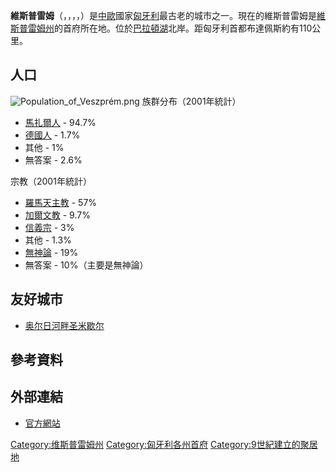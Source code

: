 {{Infobox settlement
| name                   = 維斯普雷姆
| other_name             = ''Vesprim''（拉丁語）<br>{{lang|de|Wesprim / Weißbrunn}} {{de icon}} <br>{{lang|hr|Vesprim}} {{hr icon}} <br>{{lang|sk|Vesprím / Besprim}} {{sk icon}} {{cs icon}} <br>{{lang|sl|Belomost}} {{sl icon}}
| settlement_type        = {{link-en|州權鎮|Town with county rights|州權城}}
| official_name          = {{lang|hu|Veszprém Megyei Jogú Város}}
| image_skyline          = <div class="nowrap"><!--
 -->{{Css Image Crop|Image =Veszprém castle.jpg|bSize = 310|cWidth = 250|cHeight = 125|oTop = 55|oLeft = 36|Location = center}}<!--
 -->[[File:Püspöki_Jószágigazgatóság,_Veszprém.JPG|84px]]<!--
 -->[[File:Szent_István_király_és_felesége,_Gizella,_szobra_Veszprémben.jpg|84px]]<!--
 -->[[File:Veszprem_Tuztorony2.jpg|83px]]<br/><!--
 -->[[File:Székesegyház_(10682._számú_műemlék)_6.jpg|125px]]<!--
 -->[[File:Veszprem_varkapu.jpg|125px]]<!--
 --></div>
| image_caption          = 左上至右：城堡山、州立圖書館、[[伊什特萬一世|伊什特萬一世]]雕像及{{link-en|匈牙利吉賽拉|Giselle of Bavaria|吉賽拉女王}}、觀火塔、維斯普雷姆大教堂及城堡門
| image_shield           = HUN Veszprém Címer.svg
| shield_size            = 65px
| image_flag             = Flag of Veszprém.svg
| flag_size              = 115px
| nickname               = 女皇之都
| subdivision_type       = 國家
| subdivision_name       = {{HUN}}
| subdivision_type1      = [[匈牙利规划统计区|大區]]
| subdivision_name1      = {{link-en|中央外多瑙|Central Transdanubia}}
| subdivision_type2      = [[匈牙利州份|州]]
| subdivision_name2      = [[維斯普雷姆州|維斯普雷姆州]]
| subdivision_type3      = [[匈牙利区份|區]]
| subdivision_name3      = [[維斯普雷姆區|維斯普雷姆區]]
| established_title1     = 建立
| established_date1      = 公元9世紀
| established_title2     = 城市地位
| established_date2      = 1870
| timezone               = [[歐洲中部時間|CET]]
| utc_offset             = +1
| timezone_DST           = [[歐洲中部夏令時間|CEST]]
| utc_offset_DST         = +2
| pushpin_map            = Hungary#Europe
| pushpin_relief         = 1
| pushpin_map_caption    = 維斯普雷姆的位置
| pushpin_mapsize        = 
| map                    = <!--<div style="position: relative">[[File:VeszprémMegye.png|275px]]<div style="position: absolute; left: 70px; top: 90px">[[File:Red_Dot.gif|File:Red_Dot.gif]]</div></div>-->
| leader_title           = 市長
| leader_name            = Gyula Porga（[[青年民主主義者聯盟－匈牙利公民聯盟|青年民主主義者聯盟－匈牙利公民聯盟]]-[[基督教民主人民黨_(匈牙利)|KDNP]]）
| leader_title1          = 副市長
| leader_name1           = {{Collapsible list
| title       = 列表<ref>[http://www.veszprem.hu/veszpremieknek/onkormanyzat/alpolgarmesterek Veszprém - Alpolgármesterek]</ref>
|1= Mária Brányi（[[青年民主主義者聯盟－匈牙利公民聯盟|青年民主主義者聯盟－匈牙利公民聯盟]]-[[基督教民主人民黨_(匈牙利)|KDNP]]）
|2= Lajos Némedi（[[青年民主主義者聯盟－匈牙利公民聯盟|青年民主主義者聯盟－匈牙利公民聯盟]]-[[基督教民主人民黨_(匈牙利)|KDNP]]）
}}
| leader_title2          = 鎮見證
| leader_name2           = Gábor Mohos博士
| area_total_km2         = 126.93
| elevation_m            = 266
| population_total       = 56,927<ref>[http://nepesseg.com/veszprem/veszprem#3 2017. év: Magyarország állandó lakosságának száma az év első napján (2017. január 1.) XLS táblázat. Nyilvantarto.hu (Hozzáférés: 2017. április 6.)</ref>
| population_rank        = [[匈牙利城市列表|第16位]]
| population_footnotes   = 
| population_as_of       = 2017年1月1日
| population_urban       = 133,880（{{link-en|匈牙利市區列表|List of urban areas in Hungary|第13位}}）<ref>[http://appsso.eurostat.ec.europa.eu/nui/show.do?dataset=urb_lpop1&lang=en Eurostat, 2016]</ref>
| population_density_km2 = 448.49
| population_demonym     = veszprémi
<!-- demographics (section 1) -->
| demographics_type1     = [[匈牙利人口|民族人口]]
| demographics1_footnotes = <ref name="KSH - Veszprém, 2011">[http://www.ksh.hu/apps/hntr.telepules?p_lang=EN&p_id=11767 KSH - Veszprém, 2011]</ref>
| demographics1_title1   = [[匈牙利人|匈牙利人]]
| demographics1_info1    = 83.9%
| demographics1_title2   = {{link-en|匈牙利德國人|Hungarian Germans|德國人}}
| demographics1_info2    = 2.4%
| demographics1_title3   = {{link-en|匈牙利羅姆人|Romani people in Hungary|吉普賽人}}
| demographics1_info3    = 0.7%
| demographics1_title4   = {{link-en|匈牙利羅馬尼亞人|Romanians in Hungary|羅馬尼亞人}}
| demographics1_info4    = 0.1%
| demographics1_title5   = {{link-en|匈牙利塞爾維亞人|Serbs in Hungary|塞爾維亞人}}
| demographics1_info5    = 0.1%
| demographics1_title6   = {{link-en|匈牙利斯洛伐克人|Slovaks in Hungary|斯洛伐克人}}
| demographics1_info6    = 0.1%
| demographics1_title7   = {{link-en|匈牙利亞美尼亞人|Armenians in Hungary|亞美尼亞人}}
| demographics1_info7    = 0.1%
| demographics1_title8   = {{link-en|匈牙利保加利亞人|Bulgarians in Hungary|保加利亞人}}
| demographics1_info8    = 0.1%
| demographics1_title9   = {{link-en|匈牙利波蘭人|Polish in Hungary|波蘭人}}
| demographics1_info9    = 0.1%
| demographics1_title10  = {{link-en|匈牙利烏克蘭人|Ukrainians in Hungary|烏克蘭人}}
| demographics1_info10   = 0.1%
| demographics1_title11  = 其他
| demographics1_info11   = 1.5%
<!-- demographics (section 2) -->
| demographics_type2     = [[匈牙利人口|宗教人口]]
| demographics2_footnotes = <ref name="KSH - Veszprém, 2011">[http://www.ksh.hu/apps/hntr.telepules?p_lang=EN&p_id=11767 KSH - Veszprém, 2011]</ref>
| demographics2_title1   = [[匈牙利天主教教區列表|羅馬天主教]]
| demographics2_info1    = 38.9%
| demographics2_title2   = [[匈牙利希臘禮天主教會|希臘天主教]]
| demographics2_info2    = 0.3%
| demographics2_title3   = {{link-en|匈牙利改革教會|Reformed Church in Hungary|卡爾文主義}}
| demographics2_info3    = 7.0%
| demographics2_title4   = {{link-en|匈牙利福音信義教會|Evangelical-Lutheran Church in Hungary|信義宗}}
| demographics2_info4    = 2.1%
| demographics2_title5   = 其他
| demographics2_info5    = 1.4%
| demographics2_title6   = [[無宗教|無宗教]]
| demographics2_info6    = 20.6%
| demographics2_title7   = 不詳
| demographics2_info7    = 29.6%
| postal_code_type       = {{link-en|匈牙利郵政編號|Postal codes in Hungary|郵政編號}}
| postal_code            = 8200
| area_code_type         = {{link-en|匈牙利電話區號|Telephone numbers in Hungary|電話區號}}
| area_code              = (+36) 88
| coordinates            = {{coord|47.09296|17.91377|region:HU|display=inline,title}}
| website                = {{URL|http://www.veszprem.hu/}}
| blank_name             = 高速公路
| blank_info             = {{link-en|匈牙利M8高速公路|M8 motorway (Hungary)|M8}}（計劃中）
| blank6_name_sec1       = {{link-en|匈牙利機場列表|List of airports in Hungary|機場}}
| blank6_info_sec1       = 維斯普雷姆-森特基拉伊紹鮑德堯機場
| blank2_name            = 布達佩斯距離
| blank2_info            = 東北{{convert|109|km|abbr=on}}
| blank1_name_sec1       = {{link-en|匈牙利NUTS統計區|NUTS statistical regions of Hungary|NUTS 3編號}}
| blank1_info_sec1       = HU213
| blank3_name_sec2       = {{link-en|匈牙利國民議會議員列表|List of members of the National Assembly of Hungary (2018–22)|MP}}
| blank3_info_sec2       = Péter Ovádi（[[青年民主主義者聯盟－匈牙利公民聯盟|青年民主主義者聯盟－匈牙利公民聯盟]]）
}}

'''維斯普雷姆'''（{{lang-hu|Veszprém}}，{{lang-de|Weißbrunn}}，{{lang-hr|Vesprim, Besprim}}，{{lang-sk|Vesprím}}，{{lang-sr|Весприм|Vesprim}}）是[[中歐|中歐]]國家[[匈牙利|匈牙利]]最古老的城市之一。現在的維斯普雷姆是[[維斯普雷姆州|維斯普雷姆州]]的首府所在地。位於[[巴拉頓湖|巴拉頓湖]]北岸。距匈牙利首都布達佩斯約有110公里。

== 人口 ==
[[File:Population_of_Veszprém.png|thumb]]
族群分布（2001年統計）
* [[馬扎爾人|馬扎爾人]] - 94.7%
* [[德國人|德國人]] - 1.7%
* 其他 - 1%
* 無答案 - 2.6%

宗教（2001年統計）
* [[羅馬天主教|羅馬天主教]] - 57%
* [[加爾文教|加爾文教]] - 9.7%
* [[信義宗|信義宗]] - 3%
* 其他 - 1.3%
* [[無神論|無神論]] - 19%
* 無答案 - 10%（主要是無神論）

==友好城市==
* {{FRA}} [[奥尔日河畔圣米歇尔|奥尔日河畔圣米歇尔]]

== 參考資料 ==
{{reflist}}

== 外部連結 ==
{{Commons|Veszprém}}
* [http://www.veszprem.hu 官方網站] {{Wayback|url=http://www.veszprem.hu/ |date=20110303200803 }}

{{維斯普雷姆州}}
{{匈牙利州份}}
{{歐洲文化之都}}
{{Authority control}}

[[Category:维斯普雷姆州|Category:维斯普雷姆州]]
[[Category:匈牙利各州首府|Category:匈牙利各州首府]]
[[Category:9世紀建立的聚居地|Category:9世紀建立的聚居地]]